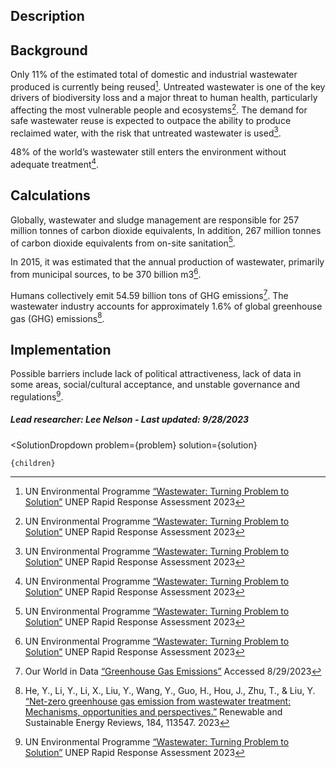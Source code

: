 

## Description

## Background
Only 11% of the estimated total of domestic and industrial wastewater produced is currently being reused[^”1”].
Untreated wastewater is one of the key drivers of biodiversity loss and a major threat to human health, particularly affecting the most vulnerable people and ecosystems[^”1”]. The demand for safe wastewater reuse is expected to outpace the ability to produce reclaimed water, with the risk that untreated wastewater is used[^”1”].

48% of the world’s wastewater still enters the environment without adequate treatment[^”1”].

## Calculations

Globally, wastewater and sludge management are responsible for 257 million tonnes of carbon dioxide equivalents, In addition, 267 million tonnes of carbon dioxide equivalents from on-site sanitation[^”1”].

In 2015, it was estimated that the annual production of wastewater, primarily from municipal sources, to be 370 billion m3[^”1”].

Humans collectively emit 54.59 billion tons of GHG emissions[^”2”]. The wastewater industry accounts for approximately 1.6% of global greenhouse gas (GHG) emissions[^”3”].

## Implementation
Possible barriers include lack of political attractiveness, lack of data in some areas, social/cultural acceptance, and unstable governance and regulations[^”1”].

##### Lead researcher: Lee Nelson - Last updated: 9/28/2023

[^”1”]: UN Environmental Programme [“Wastewater: Turning Problem to Solution”](https://doi.org/10.59117/20.500.11822/43142) UNEP Rapid Response Assessment 2023

[^”2”]: Our World in Data [“Greenhouse Gas Emissions”](https://ourworldindata.org/greenhouse-gas-emissions) Accessed 8/29/2023

[^”3”]: He, Y., Li, Y., Li, X., Liu, Y., Wang, Y., Guo, H., Hou, J., Zhu, T., & Liu, Y. [“Net-zero greenhouse gas emission from wastewater treatment: Mechanisms, opportunities and perspectives.”](https://doi.org/10.1016/j.rser.2023.113547) Renewable and Sustainable Energy Reviews, 184, 113547. 2023


  <SolutionDropdown 
    problem={problem} 
    solution={solution}
  >
    {children}
  </SolutionDropdown>